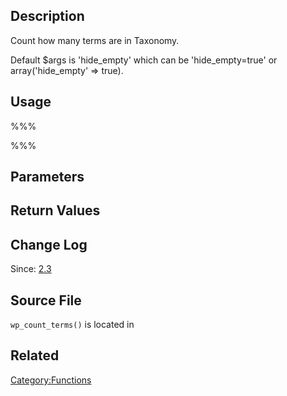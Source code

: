 {{Languages|
{{en|Function Reference/wp_count_terms}}
{{it|Riferimento funzioni/wp_count_terms}}
}}

== Description ==

Count how many terms are in Taxonomy.

Default $args is 'hide_empty' which can be 'hide_empty=true' or array('hide_empty' => true).

== Usage ==

%%%<?php wp_count_terms( $taxonomy, $args ); ?>%%%

== Parameters ==

{{Parameter|$taxonomy|string|Taxonomy name.|required|string}}

{{Parameter|$args|mixed|Overwrite defaults. See [[Function_Reference/get_terms | get_terms()]].|optional|array/string}}

== Return Values ==

{{Return||int|How many terms are in $taxonomy}}

== Change Log ==

Since: [[Version 2.3|2.3]]

== Source File ==

<tt>wp_count_terms()</tt> is located in {{Trac|wp-includes/taxonomy.php}}

==Related==
{{Count Tags}}
{{Tag Footer}}

[[Category:Functions]]